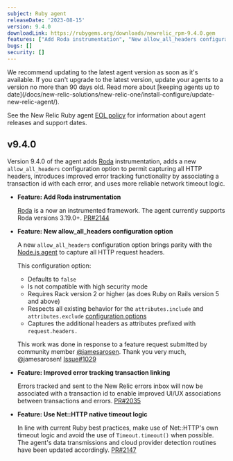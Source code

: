 ```yaml
---
subject: Ruby agent
releaseDate: '2023-08-15'
version: 9.4.0
downloadLink: https://rubygems.org/downloads/newrelic_rpm-9.4.0.gem
features: ["Add Roda instrumentation", "New allow_all_headers configuration option", "Improved error tracking transaction linking", "Use Net::HTTP native timeout logic"]
bugs: []
security: []
---
```


<Callout variant="important">
  We recommend updating to the latest agent version as soon as it's available. If you can't upgrade to the latest version, update your agents to a version no more than 90 days old. Read more about [keeping agents up to date](/docs/new-relic-solutions/new-relic-one/install-configure/update-new-relic-agent/).

  See the New Relic Ruby agent [EOL policy](https://docs.newrelic.com/docs/apm/agents/ruby-agent/getting-started/ruby-agent-eol-policy/) for information about agent releases and support dates.
</Callout>

## v9.4.0

Version 9.4.0 of the agent adds [Roda](https://roda.jeremyevans.net/) instrumentation, adds a new `allow_all_headers` configuration option to permit capturing all HTTP headers, introduces improved error tracking functionality by associating a transaction id with each error, and uses more reliable network timeout logic.

- **Feature: Add Roda instrumentation**

  [Roda](https://roda.jeremyevans.net/) is a now an instrumented framework. The agent currently supports Roda versions 3.19.0+. [PR#2144](https://github.com/newrelic/newrelic-ruby-agent/pull/2144)

- **Feature: New allow_all_headers configuration option**

  A new `allow_all_headers` configuration option brings parity with the [Node.js agent](https://docs.newrelic.com/docs/release-notes/agent-release-notes/nodejs-release-notes/node-agent-270/) to capture all HTTP request headers.
  
  This configuration option:
    * Defaults to `false`
    * Is not compatible with high security mode
    * Requires Rack version 2 or higher (as does Ruby on Rails version 5 and above) 
    * Respects all existing behavior for the `attributes.include` and `attributes.exclude` [configuration options](https://docs.newrelic.com/docs/apm/agents/ruby-agent/configuration/ruby-agent-configuration/#attributes)
    * Captures the additional headers as attributes prefixed with `request.headers.`
  
  This work was done in response to a feature request submitted by community member [@jamesarosen](https://github.com/jamesarosen). Thank you very much, @jamesarosen! [Issue#1029](https://github.com/newrelic/newrelic-ruby-agent/issues/1029)

- **Feature: Improved error tracking transaction linking**

  Errors tracked and sent to the New Relic errors inbox will now be associated with a transaction id to enable improved UI/UX associations between transactions and errors. [PR#2035](https://github.com/newrelic/newrelic-ruby-agent/pull/2035) 

- **Feature: Use Net::HTTP native timeout logic**

  In line with current Ruby best practices, make use of Net::HTTP's own timeout logic and avoid the use of `Timeout.timeout()` when possible. The agent's data transmissions and cloud provider detection routines have been updated accordingly. [PR#2147](https://github.com/newrelic/newrelic-ruby-agent/pull/2147)


